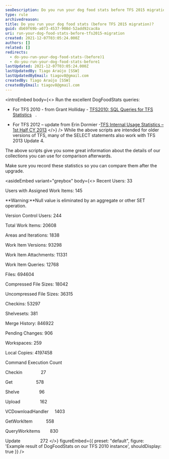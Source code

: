 ```yaml
---
seoDescription: Do you run your dog food stats before TFS 2015 migration? Boost statistics and insights on your Team Foundation Server (TFS) instance with these DogFoodStats queries.
type: rule
archivedreason:
title: Do you run your dog food stats (before TFS 2015 migration)?
guid: db69f69b-a073-4537-908d-52add92cac8a
uri: run-your-dog-food-stats-before-tfs2015-migration
created: 2021-12-07T03:05:24.000Z
authors: []
related: []
redirects:
  - do-you-run-your-dog-food-stats-(before)1
  - do-you-run-your-dog-food-stats-before1
lastUpdated: 2021-12-07T03:05:24.000Z
lastUpdatedBy: Tiago Araújo [SSW]
lastUpdatedByEmail: tiagov8@gmail.com
createdBy: Tiago Araújo [SSW]
createdByEmail: tiagov8@gmail.com
---
```


<introEmbed
  body={<>
Run the excellent DogFoodStats queries:

* For TFS 2010 - from Grant Holliday - [TFS2010: SQL Queries for TFS Statistics](https://web.archive.org/web/20150921185130/http://blogs.msdn.com/b/granth/archive/2009/10/23/tfs2010-sql-queries-for-tfs-statistics.aspx)   .

* For TFS 2012 – update from Erin Dormier -[TFS Internal Usage Statistics – 1st Half CY 2013](https://devblogs.microsoft.com/devops/tfs-internal-usage-statistics-1st-half-cy-2013-2/?WT.mc_id=DOP-MVP-33518)
  </>}
/>
While the above scripts are intended for older versions of TFS, many of the SELECT statements also work with TFS 2013 Update 4.

The above scripts give you some great information about the details of our collections you can use for comparison afterwards.

Make sure you record these statistics so you can compare them after the upgrade.

<asideEmbed
  variant="greybox"
  body={<>
    Recent Users: 33

Users with Assigned Work Items: 145

**Warning:**Null value is eliminated by an aggregate or other SET operation.

Version Control Users: 244

Total Work Items: 20608

Areas and Iterations: 1838

Work Item Versions: 93298

Work Item Attachments: 11331

Work Item Queries: 12768

Files: 694604

Compressed File Sizes: 18042

Uncompressed File Sizes: 36315

Checkins: 53297

Shelvesets: 381

Merge History: 846922

Pending Changes: 906

Workspaces: 259

Local Copies: 4197458

Command Execution Count

Checkin               27

Get                   578

Shelve                96

Upload                162

VCDownloadHandler     1403

GetWorkItem           558

QueryWorkitems        830

Update                272
  </>}
  figureEmbed={{
    preset: "default",
    figure: 'Example result of DogFoodStats on our TFS 2010 instance',
    shouldDisplay: true
  }}
/>
